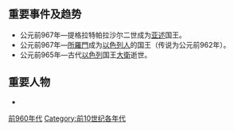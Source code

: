 {{Unreferenced|time=2018-06-30T12:46:15+00:00}}
{{DecadeTOC|-969}}

==重要事件及趋势==
*公元前967年—提格拉特帕拉沙尔二世成为[[亚述|亚述]]国王。
*公元前967年—[[所羅門|所羅門]]成为[[以色列人|以色列人]]的国王（传说为公元前962年）。
*公元前965年—古代[[以色列|以色列]]国王[[大衛|大衛]]逝世。

==重要人物==
*

{{世紀|-10}}

[[Category:前960年代|]]
[[Category:前10世纪各年代|Category:前10世纪各年代]]